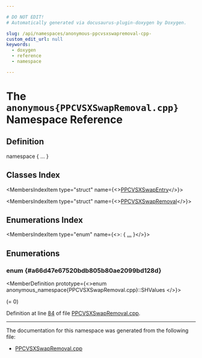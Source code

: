 ```yaml
---

# DO NOT EDIT!
# Automatically generated via docusaurus-plugin-doxygen by Doxygen.

slug: /api/namespaces/anonymous-ppcvsxswapremoval-cpp-
custom_edit_url: null
keywords:
  - doxygen
  - reference
  - namespace

---
```





# The `anonymous{PPCVSXSwapRemoval.cpp}` Namespace Reference

<DoxygenPage pluginConfig={pluginConfig}>



## Definition

<CodeBlock>namespace &#123; ... &#125;</CodeBlock>

## Classes Index

<MembersIndex>

<MembersIndexItem
  type="struct"
  name={<><a href="/docs/api/structs/anonymous-namespace-ppcvsxswapremoval-cpp-/ppcvsxswapentry">PPCVSXSwapEntry</a></>}>
</MembersIndexItem>

<MembersIndexItem
  type="struct"
  name={<><a href="/docs/api/structs/anonymous-namespace-ppcvsxswapremoval-cpp-/ppcvsxswapremoval">PPCVSXSwapRemoval</a></>}>
</MembersIndexItem>

</MembersIndex>

## Enumerations Index

<MembersIndex>

<MembersIndexItem
  type="enum"
  name={<>:  &#123; <a href="#a66d47e67520bdb805b80ae2099bd128d">...</a> &#125;</>}>
</MembersIndexItem>

</MembersIndex>


<SectionDefinition>

## Enumerations

### enum  {#a66d47e67520bdb805b80ae2099bd128d}

<MemberDefinition
  prototype={<>enum anonymous_namespace&#123;PPCVSXSwapRemoval.cpp&#125;::SHValues </>}>

<EnumerationList title="Enumeration values">

<Link id="a66d47e67520bdb805b80ae2099bd128da7e3b696427b80388de7177141343344a" />
<EnumerationListItem name="SH_NONE">
 (= 0)
</EnumerationListItem>

<Link id="a66d47e67520bdb805b80ae2099bd128da7ba5f649f8bdcbdab1ab8f152202bc5c" />
<EnumerationListItem name="SH_EXTRACT">

</EnumerationListItem>

<Link id="a66d47e67520bdb805b80ae2099bd128da980b3e1bbda0f1ab54bedcadc615d9fe" />
<EnumerationListItem name="SH_INSERT">

</EnumerationListItem>

<Link id="a66d47e67520bdb805b80ae2099bd128da5e6329fae77a7b05394a3e3ed19252ab" />
<EnumerationListItem name="SH_NOSWAP_LD">

</EnumerationListItem>

<Link id="a66d47e67520bdb805b80ae2099bd128da70ee9c9657413f3fbb57a3a5df8c3b3d" />
<EnumerationListItem name="SH_NOSWAP_ST">

</EnumerationListItem>

<Link id="a66d47e67520bdb805b80ae2099bd128daaf407e5b6ea788c353c6bfc2fb151bb7" />
<EnumerationListItem name="SH_SPLAT">

</EnumerationListItem>

<Link id="a66d47e67520bdb805b80ae2099bd128da52e68b52555bd3c4120ee6f1fcfb4fcd" />
<EnumerationListItem name="SH_XXPERMDI">

</EnumerationListItem>

<Link id="a66d47e67520bdb805b80ae2099bd128da4a7a72164650d14557db862619cc81a0" />
<EnumerationListItem name="SH_COPYWIDEN">

</EnumerationListItem>

</EnumerationList>

Definition at line <a href="/docs/api/files/lib/lib/target/lib/target/powerpc/ppcvsxswapremoval-cpp/#l00084">84</a> of file <a href="/docs/api/files/lib/lib/target/lib/target/powerpc/ppcvsxswapremoval-cpp">PPCVSXSwapRemoval.cpp</a>.
</MemberDefinition>

</SectionDefinition>

<hr/>

The documentation for this namespace was generated from the following file:

<ul>
<li><a href="/docs/api/files/lib/lib/target/lib/target/powerpc/ppcvsxswapremoval-cpp">PPCVSXSwapRemoval.cpp</a></li>
</ul>

</DoxygenPage>
